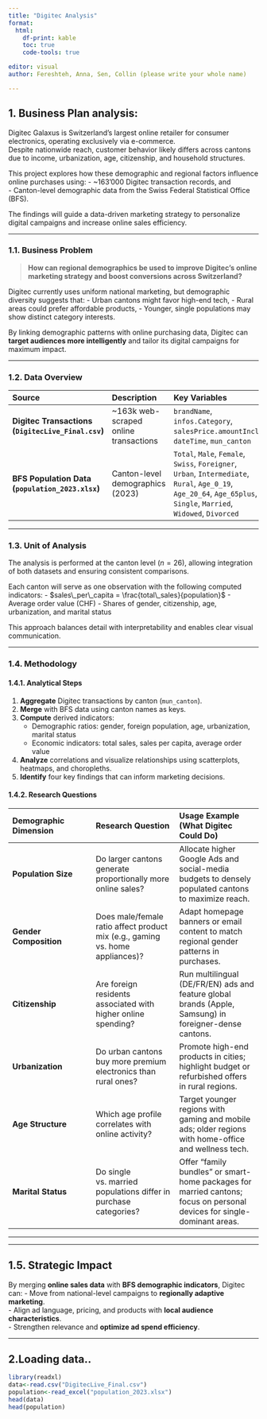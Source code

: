 ```yaml
---
title: "Digitec Analysis"
format:
  html:
    df-print: kable
    toc: true
    code-tools: true

editor: visual
author: Fereshteh, Anna, Sen, Collin (please write your whole name)

---
```


## 1. Business Plan analysis:

Digitec Galaxus is Switzerland’s largest online retailer for consumer electronics, operating exclusively via e-commerce.\
Despite nationwide reach, customer behavior likely differs across cantons due to income, urbanization, age, citizenship, and household structures.

This project explores how these demographic and regional factors influence online purchases using: - \~163’000 Digitec transaction records, and\
- Canton-level demographic data from the Swiss Federal Statistical Office (BFS).

The findings will guide a data-driven marketing strategy to personalize digital campaigns and increase online sales efficiency.

------------------------------------------------------------------------

### 1.1. Business Problem

> **How can regional demographics be used to improve Digitec’s online marketing strategy and boost conversions across Switzerland?**

Digitec currently uses uniform national marketing, but demographic diversity suggests that: - Urban cantons might favor high-end tech, - Rural areas could prefer affordable products, - Younger, single populations may show distinct category interests.

By linking demographic patterns with online purchasing data, Digitec can **target audiences more intelligently** and tailor its digital campaigns for maximum impact.

------------------------------------------------------------------------

### 1.2. Data Overview

| Source | Description | Key Variables |
|:-----------------|:-------------------------|:---------------------------|
| **Digitec Transactions (`DigitecLive_Final.csv`)** | \~163k web-scraped online transactions | `brandName`, `infos.Category`, `salesPrice.amountIncl`, `dateTime`, `mun_canton` |
| **BFS Population Data (`population_2023.xlsx`)** | Canton-level demographics (2023) | `Total`, `Male`, `Female`, `Swiss`, `Foreigner`, `Urban`, `Intermediate`, `Rural`, `Age_0_19`, `Age_20_64`, `Age_65plus`, `Single`, `Married`, `Widowed`, `Divorced` |

------------------------------------------------------------------------

### 1.3. Unit of Analysis

The analysis is performed at the canton level ($n = 26$), allowing integration of both datasets and ensuring consistent comparisons.

Each canton will serve as one observation with the following computed indicators: - $sales\_per\_capita = \frac{total\_sales}{population}$ - Average order value (CHF) - Shares of gender, citizenship, age, urbanization, and marital status

This approach balances detail with interpretability and enables clear visual communication.

------------------------------------------------------------------------

### 1.4. Methodology

#### 1.4.1. Analytical Steps

1.  **Aggregate** Digitec transactions by canton (`mun_canton`).\
2.  **Merge** with BFS data using canton names as keys.\
3.  **Compute** derived indicators:
    -   Demographic ratios: gender, foreign population, age, urbanization, marital status
    -   Economic indicators: total sales, sales per capita, average order value\
4.  **Analyze** correlations and visualize relationships using scatterplots, heatmaps, and choropleths.\
5.  **Identify** four key findings that can inform marketing decisions.

#### 1.4.2. Research Questions

| Demographic Dimension | Research Question | Usage Example (What Digitec Could Do) |
|:-----------------------|:-----------------------|:-----------------------|
| **Population Size** | Do larger cantons generate proportionally more online sales? | Allocate higher Google Ads and social-media budgets to densely populated cantons to maximize reach. |
| **Gender Composition** | Does male/female ratio affect product mix (e.g., gaming vs. home appliances)? | Adapt homepage banners or email content to match regional gender patterns in purchases. |
| **Citizenship** | Are foreign residents associated with higher online spending? | Run multilingual (DE/FR/EN) ads and feature global brands (Apple, Samsung) in foreigner-dense cantons. |
| **Urbanization** | Do urban cantons buy more premium electronics than rural ones? | Promote high-end products in cities; highlight budget or refurbished offers in rural regions. |
| **Age Structure** | Which age profile correlates with online activity? | Target younger regions with gaming and mobile ads; older regions with home-office and wellness tech. |
| **Marital Status** | Do single vs. married populations differ in purchase categories? | Offer “family bundles” or smart-home packages for married cantons; focus on personal devices for single-dominant areas. |

------------------------------------------------------------------------

------------------------------------------------------------------------

## 1.5. Strategic Impact

By merging **online sales data** with **BFS demographic indicators**, Digitec can: - Move from national-level campaigns to **regionally adaptive marketing**.\
- Align ad language, pricing, and products with **local audience characteristics**.\
- Strengthen relevance and **optimize ad spend efficiency**.

------------------------------------------------------------------------

## 2.Loading data..

```r
library(readxl)
data<-read.csv("DigitecLive_Final.csv")
population<-read_excel("population_2023.xlsx")
head(data)
head(population)
```
